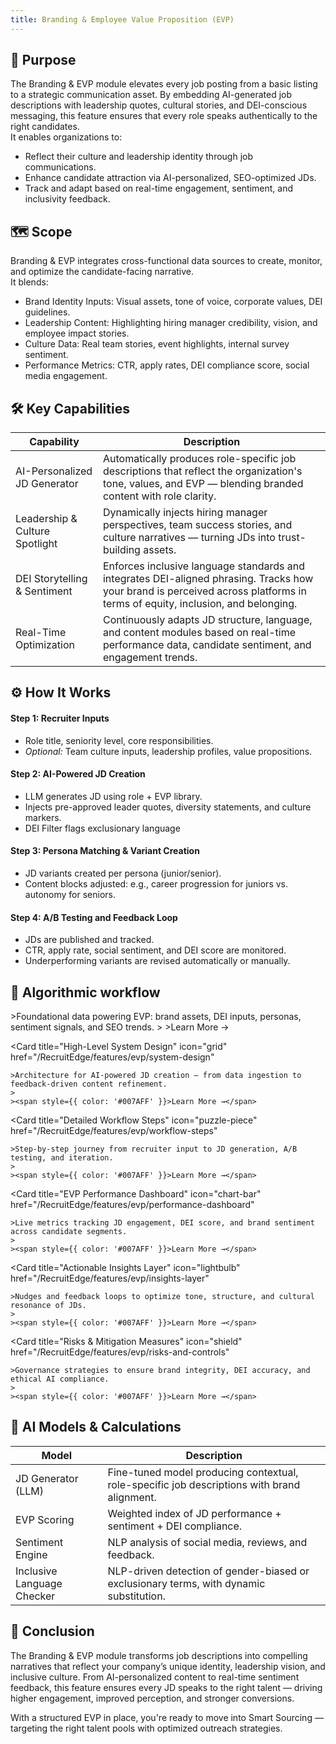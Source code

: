 ```yaml
---
title: Branding & Employee Value Proposition (EVP)
---
```


## 🎯 Purpose
The Branding & EVP module elevates every job posting from a basic listing to a strategic communication asset. By embedding AI-generated job descriptions with leadership quotes, cultural stories, and DEI-conscious messaging, this feature ensures that every role speaks authentically to the right candidates.  
It enables organizations to:
- Reflect their culture and leadership identity through job communications.
- Enhance candidate attraction via AI-personalized, SEO-optimized JDs.
- Track and adapt based on real-time engagement, sentiment, and inclusivity feedback.

## 🗺️ Scope
Branding & EVP integrates cross-functional data sources to create, monitor, and optimize the candidate-facing narrative.  
It blends:
- Brand Identity Inputs: Visual assets, tone of voice, corporate values, DEI guidelines.
- Leadership Content: Highlighting hiring manager credibility, vision, and employee impact stories.
- Culture Data: Real team stories, event highlights, internal survey sentiment.
- Performance Metrics: CTR, apply rates, DEI compliance score, social media engagement.

## 🛠️ Key Capabilities
>
| Capability                         | Description                                                                                                                                                                  |
| ---------------------------------- | ---------------------------------------------------------------------------------------------------------------------------------------------------------------------------- |
| AI-Personalized JD Generator       | Automatically produces role-specific job descriptions that reflect the organization's tone, values, and EVP — blending branded content with role clarity.                    |
| Leadership & Culture Spotlight     | Dynamically injects hiring manager perspectives, team success stories, and culture narratives — turning JDs into trust-building assets.                                      |
| DEI Storytelling & Sentiment       | Enforces inclusive language standards and integrates DEI-aligned phrasing. Tracks how your brand is perceived across platforms in terms of equity, inclusion, and belonging. |
| Real-Time Optimization             | Continuously adapts JD structure, language, and content modules based on real-time performance data, candidate sentiment, and engagement trends.                             |

## ⚙️ How It Works
#### **Step 1: Recruiter Inputs**
- Role title, seniority level, core responsibilities.
- _Optional:_ Team culture inputs, leadership profiles, value propositions.

#### **Step 2: AI-Powered JD Creation**
- LLM generates JD using role + EVP library.
- Injects pre-approved leader quotes, diversity statements, and culture markers.
- DEI Filter flags exclusionary language

#### **Step 3: Persona Matching & Variant Creation**
- JD variants created per persona (junior/senior).
- Content blocks adjusted: e.g., career progression for juniors vs. autonomy for seniors.

#### **Step 4: A/B Testing and Feedback Loop**
- JDs are published and tracked.
- CTR, apply rate, social sentiment, and DEI score are monitored.
- Underperforming variants are revised automatically or manually.

## 🧬 Algorithmic workflow
>
<CardGroup cols={2}>
  <Card
    title="Key Data Inputs"
    icon="folder-open"
    href="/RecruitEdge/features/evp/key-data-inputs"
  >
    >Foundational data powering EVP: brand assets, DEI inputs, personas, sentiment signals, and SEO trends.
    >
    ><span style={{ color: '#007AFF' }}>Learn More →</span>
  </Card>

  <Card
    title="High-Level System Design"
    icon="grid"
    href="/RecruitEdge/features/evp/system-design"
  >
    >Architecture for AI-powered JD creation — from data ingestion to feedback-driven content refinement.
    >
    ><span style={{ color: '#007AFF' }}>Learn More →</span>
  </Card>

  <Card
    title="Detailed Workflow Steps"
    icon="puzzle-piece"
    href="/RecruitEdge/features/evp/workflow-steps"
  >
    >Step-by-step journey from recruiter input to JD generation, A/B testing, and iteration.
    >
    ><span style={{ color: '#007AFF' }}>Learn More →</span>
  </Card>

  <Card
    title="EVP Performance Dashboard"
    icon="chart-bar"
    href="/RecruitEdge/features/evp/performance-dashboard"
  >
    >Live metrics tracking JD engagement, DEI score, and brand sentiment across candidate segments.
    >
    ><span style={{ color: '#007AFF' }}>Learn More →</span>
  </Card>

  <Card
    title="Actionable Insights Layer"
    icon="lightbulb"
    href="/RecruitEdge/features/evp/insights-layer"
  >
    >Nudges and feedback loops to optimize tone, structure, and cultural resonance of JDs.
    >
    ><span style={{ color: '#007AFF' }}>Learn More →</span>
  </Card>

  <Card
    title="Risks & Mitigation Measures"
    icon="shield"
    href="/RecruitEdge/features/evp/risks-and-controls"
  >
    >Governance strategies to ensure brand integrity, DEI accuracy, and ethical AI compliance.
    >
    ><span style={{ color: '#007AFF' }}>Learn More →</span>
  </Card>
</CardGroup>

## 📐 AI Models & Calculations  
>
| Model                      | Description                                                                                 |
| -------------------------- | ------------------------------------------------------------------------------------------- |
| JD Generator (LLM)         | Fine-tuned model producing contextual, role-specific job descriptions with brand alignment. |
| EVP Scoring                | Weighted index of JD performance + sentiment + DEI compliance.                              |
| Sentiment Engine           | NLP analysis of social media, reviews, and feedback.                                        |
| Inclusive Language Checker | NLP-driven detection of gender-biased or exclusionary terms, with dynamic substitution.     |

## 📌 Conclusion
The Branding & EVP module transforms job descriptions into compelling narratives that reflect your company’s unique identity, leadership vision, and inclusive culture. From AI-personalized content to real-time sentiment feedback, this feature ensures every JD speaks to the right talent — driving higher engagement, improved perception, and stronger conversions.  

With a structured EVP in place, you're ready to move into Smart Sourcing — targeting the right talent pools with optimized outreach strategies.